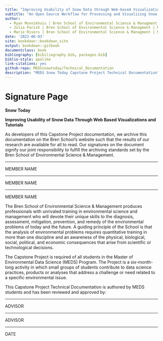 ```yaml
--- 
title: "Improving Usability of Snow Data through Web-based Visualizations and Tutorials"
subtitle: "An Open Source Workflow for Processing and Visualizing Snow Data"
author: 
  - Ryan Munnikhuis | Bren School of Environmental Science & Managment | MEDS 2022
  - Julia Parish | Bren School of Environmental Science & Managment | MEDS 2022
  - Marie Rivers | Bren School of Environmental Science & Managment | MEDS 2022
date: '2022-06-03'
site: bookdown::bookdown_site
output: bookdown::gitbook
documentclass: book
bibliography: [bibiliography.bib, packages.bib]
biblio-style: apalike
link-citations: yes
github-repo: MEDSsnowtoday/Technical_Documentation
description: "MEDS Snow Today Capstone Project Technical Documentation"
---
```



# Signature Page

**Snow Today**

**Improving Usability of Snow Data Through Web Based Visualizations and Tutorials**

As developers of this Capstone Project documentation, we archive this documentation on the Bren School’s website such that the results of our research are available for all to read. Our signatures on the document signify our joint responsibility to fulfill the archiving standards set by the Bren School of Environmental Science & Management.

_________________________________________________
MEMBER NAME

_________________________________________________
MEMBER NAME

_________________________________________________
MEMBER NAME


The Bren School of Environmental Science & Management produces professionals with unrivaled training in environmental science and management who will devote their unique skills to the diagnosis, assessment, mitigation, prevention, and remedy of the environmental problems of today and the future. A guiding principle of the School is that the analysis of environmental problems requires quantitative training in more than one discipline and an awareness of the physical, biological, social, political, and economic consequences that arise from scientific or technological decisions.

The Capstone Project is required of all students in the Master of Environmental Data Science (MEDS) Program. The Project is a six-month-long activity in which small groups of students contribute to data science practices, products or analyses that address a challenge or need related to a specific environmental issue. 

This Capstone Project Technical Documentation is authored by MEDS students and has been reviewed and approved by:


______________________________________________
ADVISOR

______________________________________________
ADVISOR


____________________
DATE


